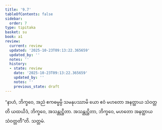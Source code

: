 ```yaml
---
title: '9.7'
tableOfContents: false
sidebar:
  order: 7
type: tipitaka
basket: su
book: a1
review:
  current: review
  updated: '2025-10-23T09:13:22.365659'
  updated_by: ''
  notes: ''
  history:
  - state: review
    date: '2025-10-23T09:13:22.365659'
    updated_by: ''
    notes: ''
    previous_state: draft
---
```



<ReviewStatus review={frontmatter.review} showDetails={true} />

<HypothesisAnnotation frontmatter={frontmatter} />

<DynamicBreadcrumb />

<Division number="88" book="a1" e="ch" v="15" p="15">

<Paragraph number="185" book="a1">
“နာဟံ, ဘိက္ခဝေ, အညံ ဧကဓမ္မမ္ပိ သမနုပဿာမိ ယော ဧဝံ မဟတော အနတ္ထာယ သံဝတ္တတိ ယထယိဒံ, ဘိက္ခဝေ, အသန္တုဋ္ဌိတာ. အသန္တုဋ္ဌိတာ, ဘိက္ခဝေ, မဟတော အနတ္ထာယ သံဝတ္တတီ”တိ.

</Paragraph>
</Division>

<Paragraph number="186" type="center" book="a1">
သတ္တမံ.
</Paragraph>